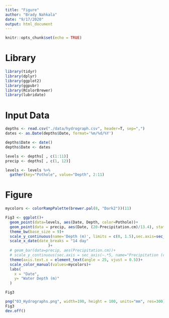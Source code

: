 ```yaml
---
title: "Figure"
author: "Brady Nahkala"
date: "9/17/2020"
output: html_document
---
```


```r
knitr::opts_chunk$set(echo = TRUE)
```

# Library

```r
library(tidyr)
library(dplyr)
library(ggplot2)
library(ggpubr)
library(RColorBrewer)
library(lubridate)
```

# Input Data

```r
depths <- read.csv("./data/hydrograph.csv", header=T, sep=",")
dates <- as.Date(depths$Date, format='%m/%d/%Y')

depths$Date <- date()
depths$Date <- dates

levels <- depths[ , c(1:11)]
precip <- depths[ , c(1, 12)]

levels <- levels %>%
  gather(key="Pothole", value="Depth", 2:11)
```


# Figure

```r

mycolors <- colorRampPalette(brewer.pal(8, "Dark2"))(11)

Fig3 <- ggplot()+
  geom_point(data=levels, aes(Date, Depth, color=Pothole))+
  geom_point(data = precip, aes(Date, (20-Precipitation.cm)/13.4), stat="identity", shape=6, alpha=1)+
  theme_bw(base_size = 9)+
  scale_y_continuous(name='Depth (m)', limits = c(0, 1.5),sec.axis=sec_axis(~ 20-.*13.4, name="Precipitation (cm)"))+
  scale_x_date(date_breaks = "14 day"
                   )+
  # geom_bar(data=precip, aes(Precipitation.cm))+
  # scale_y_continuous(sec.axis = sec_axis(~.*5, name="Precipitation (cm)"))+
  theme(axis.text.x = element_text(angle = 25, vjust = 0.5))+
  scale_color_manual(values=mycolors)+
  labs(
    x = "Date",
    y= "Water Depth (m)"
  )

Fig3
```

```r
png("03_Hydrographs.png", width=190, height = 100, units="mm", res=300)
Fig3
dev.off()
```

